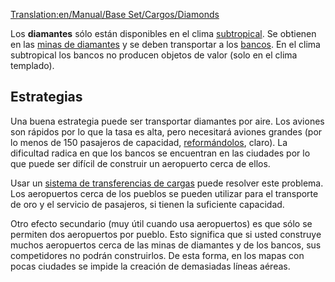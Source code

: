 [[Translation:en/Manual/Base Set/Cargos/Diamonds]]

{{es/Carga| carga  = Diamantes
| imagen = en/Diamonds.png
| producida =[[es/Manual/Base Set/Industries/Mina de diamantes|Mina de diamantes]]
| aceptada  =[[es/Manual/Base Set/Industries/Banco|Banco]]
}}
Los '''diamantes''' sólo están disponibles en el clima [[es/Manual/Clima|subtropical]]. Se obtienen en las [[es/Manual/Base Set/Industries/Mina de diamantes|minas de diamantes]] y se deben transportar a los [[es/Manual/Base Set/Industries/Banco|bancos]]. En el clima subtropical los bancos no producen objetos de valor (solo en el clima templado).


== Estrategias ==
Una buena estrategia puede ser transportar diamantes por aire. Los aviones son rápidos por lo que la tasa es alta, pero necesitará aviones grandes (por lo menos de 150 pasajeros de capacidad, [[es/Manual/Reformar vehículos|reformándolos]], claro). La dificultad radica en que los bancos se encuentran en las ciudades por lo que puede ser difícil de construir un aeropuerto cerca de ellos.

Usar un [[es/Manual/Transferencia de cargas|sistema de transferencias de cargas]] puede resolver este problema. Los aeropuertos cerca de los pueblos se pueden utilizar para el transporte de oro y el servicio de pasajeros, si tienen la suficiente capacidad.

Otro efecto secundario (muy útil cuando usa aeropuertos) es que sólo se permiten dos aeropuertos por pueblo. Esto significa que si usted construye muchos aeropuertos cerca de las minas de diamantes y de los bancos, sus competidores no podrán construirlos. De esta forma, en los mapas con pocas ciudades se impide la creación de demasiadas líneas aéreas.